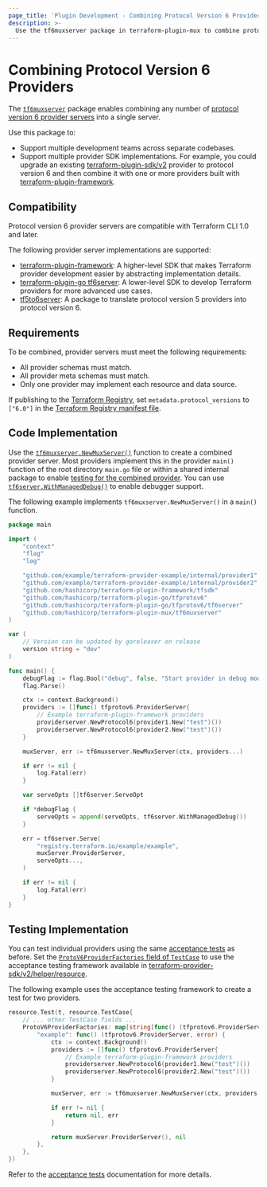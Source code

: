 ```yaml
---
page_title: 'Plugin Development - Combining Protocol Version 6 Providers'
description: >-
  Use the tf6muxserver package in terraform-plugin-mux to combine protocol version 6 providers.
---
```


# Combining Protocol Version 6 Providers

The [`tf6muxserver`](https://pkg.go.dev/github.com/hashicorp/terraform-plugin-mux/tf6muxserver) package enables combining any number of [protocol version 6 provider servers](/terraform/plugin/how-terraform-works#protocol-version-6) into a single server.

Use this package to:

* Support multiple development teams across separate codebases.
* Support multiple provider SDK implementations. For example, you could upgrade an existing [terraform-plugin-sdk/v2](/terraform/plugin/sdkv2) provider to protocol version 6 and then combine it with one or more providers built with [terraform-plugin-framework](/terraform/plugin/framework).

## Compatibility

Protocol version 6 provider servers are compatible with Terraform CLI 1.0 and later.

The following provider server implementations are supported:

* [terraform-plugin-framework](/terraform/plugin/framework): A higher-level SDK that makes Terraform provider development easier by abstracting implementation details.
* [terraform-plugin-go tf6server](https://pkg.go.dev/github.com/hashicorp/terraform-plugin-go/tfprotov6/tf6server): A lower-level SDK to develop Terraform providers for more advanced use cases.
* [tf5to6server](/terraform/plugin/mux/translating-protocol-version-5-to-6): A package to translate protocol version 5 providers into protocol version 6.

## Requirements

To be combined, provider servers must meet the following requirements:

* All provider schemas must match.
* All provider meta schemas must match.
* Only one provider may implement each resource and data source.

If publishing to the [Terraform Registry](/terraform/registry), set `metadata.protocol_versions` to `["6.0"]` in the [Terraform Registry manifest file](/terraform/registry/providers/publishing#terraform-registry-manifest-file).

## Code Implementation

Use the [`tf6muxserver.NewMuxServer()`](https://pkg.go.dev/github.com/hashicorp/terraform-plugin-mux/tf6muxserver#NewMuxServer) function to create a combined provider server. Most providers implement this in the provider `main()` function of the root directory `main.go` file or within a shared internal package to enable [testing for the combined provider](#testing-implementation). You can use [`tf6server.WithManagedDebug()`](https://pkg.go.dev/github.com/hashicorp/terraform-plugin-go/tfprotov6/tf6server#WithManagedDebug) to enable debugger support.

The following example implements `tf6muxserver.NewMuxServer()` in a  `main()` function.

```go
package main

import (
	"context"
	"flag"
	"log"

	"github.com/example/terraform-provider-example/internal/provider1"
	"github.com/example/terraform-provider-example/internal/provider2"
	"github.com/hashicorp/terraform-plugin-framework/tfsdk"
	"github.com/hashicorp/terraform-plugin-go/tfprotov6"
	"github.com/hashicorp/terraform-plugin-go/tfprotov6/tf6server"
	"github.com/hashicorp/terraform-plugin-mux/tf6muxserver"
)

var (
	// Version can be updated by goreleaser on release
	version string = "dev"
)

func main() {
	debugFlag := flag.Bool("debug", false, "Start provider in debug mode.")
	flag.Parse()

	ctx := context.Background()
	providers := []func() tfprotov6.ProviderServer{
		// Example terraform-plugin-framework providers
		providerserver.NewProtocol6(provider1.New("test")())
		providerserver.NewProtocol6(provider2.New("test")())
	}

	muxServer, err := tf6muxserver.NewMuxServer(ctx, providers...)

	if err != nil {
		log.Fatal(err)
	}

	var serveOpts []tf6server.ServeOpt

	if *debugFlag {
		serveOpts = append(serveOpts, tf6server.WithManagedDebug())
	}

	err = tf6server.Serve(
		"registry.terraform.io/example/example",
		muxServer.ProviderServer,
		serveOpts...,
	)

	if err != nil {
		log.Fatal(err)
	}
}
```

## Testing Implementation

You can test individual providers using the same [acceptance tests](/terraform/plugin/sdkv2/testing/acceptance-tests) as before. Set the [`ProtoV6ProviderFactories` field of `TestCase`](https://pkg.go.dev/github.com/hashicorp/terraform-plugin-sdk/v2/helper/resource#TestCase.ProtoV6ProviderFactories) to use the acceptance testing framework available in [terraform-provider-sdk/v2/helper/resource](https://pkg.go.dev/github.com/hashicorp/terraform-plugin-sdk/v2/helper/resource).

The following example uses the acceptance testing framework to create a test for two providers.

```go
resource.Test(t, resource.TestCase{
	// ... other TestCase fields ...
	ProtoV6ProviderFactories: map[string]func() (tfprotov6.ProviderServer, error) {
		"example": func() (tfprotov6.ProviderServer, error) {
			ctx := context.Background()
			providers := []func() tfprotov6.ProviderServer{
				// Example terraform-plugin-framework providers
				providerserver.NewProtocol6(provider1.New("test")())
				providerserver.NewProtocol6(provider2.New("test")())
			}

			muxServer, err := tf6muxserver.NewMuxServer(ctx, providers...)

			if err != nil {
				return nil, err
			}

			return muxServer.ProviderServer(), nil
		},
	},
})
```

Refer to the [acceptance tests](/terraform/plugin/sdkv2/testing/acceptance-tests) documentation for more details.
